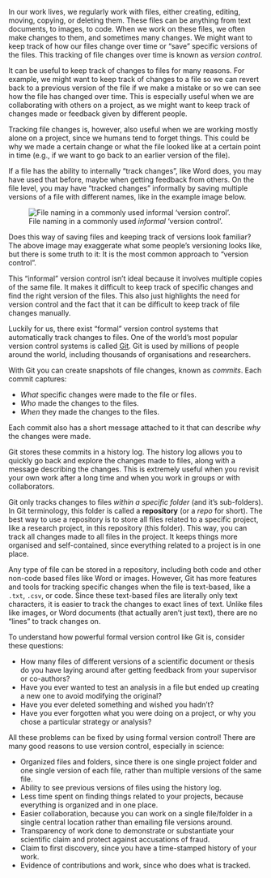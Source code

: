 In our work lives, we regularly work with files, either creating,
editing, moving, copying, or deleting them. These files can be anything
from text documents, to images, to code. When we work on these files, we
often make changes to them, and sometimes many changes. We might want to
keep track of how our files change over time or "save" specific versions
of the files. This tracking of file changes over time is known as
*version control*.

It can be useful to keep track of changes to files for many reasons. For
example, we might want to keep track of changes to a file so we can
revert back to a previous version of the file if we make a mistake or so
we can see how the file has changed over time. This is especially useful
when we are collaborating with others on a project, as we might want to
keep track of changes made or feedback given by different people.

Tracking file changes is, however, also useful when we are working
mostly alone on a project, since we humans tend to forget things. This
could be why we made a certain change or what the file looked like at a
certain point in time (e.g., if we want to go back to an earlier version
of the file).

If a file has the ability to internally "track changes", like Word does,
you may have used that before, maybe when getting feedback from others.
On the file level, you may have "tracked changes" informally by saving
multiple versions of a file with different names, like in the example
image below.

![File naming in a commonly used *informal* 'version
control'.](/images/informal-version-control.jpg)

Does this way of saving files and keeping track of versions look
familiar? The above image may exaggerate what some people's versioning
looks like, but there is some truth to it: It is the most common
approach to "version control".

This "informal" version control isn't ideal because it involves multiple
copies of the same file. It makes it difficult to keep track of specific
changes and find the right version of the files. This also just
highlights the need for version control and the fact that it can be
difficult to keep track of file changes manually.

Luckily for us, there exist "formal" version control systems that
automatically track changes to files. One of the world's most popular
version control systems is called
[Git](https://git-scm.com/book/en/v2/Getting-Started-What-is-Git%3F).
Git is used by millions of people around the world, including thousands
of organisations and researchers.

With Git you can create snapshots of file changes, known as *commits*.
Each commit captures:

-   *What* specific changes were made to the file or files.
-   *Who* made the changes to the files.
-   *When* they made the changes to the files.

Each commit also has a short message attached to it that can describe
*why* the changes were made.

Git stores these commits in a history log. The history log allows you to
quickly go back and explore the changes made to files, along with a
message describing the changes. This is extremely useful when you
revisit your own work after a long time and when you work in groups or
with collaborators.

Git only tracks changes to files *within a specific folder* (and it's
sub-folders). In Git terminology, this folder is called a **repository**
(or a *repo* for short). The best way to use a repository is to store
all files related to a specific project, like a research project, in
this repository (this folder). This way, you can track all changes made
to all files in the project. It keeps things more organised and
self-contained, since everything related to a project is in one place.

Any type of file can be stored in a repository, including both code and
other non-code based files like Word or images. However, Git has more
features and tools for tracking specific changes when the file is
text-based, like a `.txt`, `.csv`, or code. Since these text-based files
are literally only text characters, it is easier to track the changes to
exact lines of text. Unlike files like images, or Word documents (that
actually aren't just text), there are no "lines" to track changes on.

To understand how powerful formal version control like Git is, consider
these questions:

-   How many files of different versions of a scientific document or
    thesis do you have laying around after getting feedback from your
    supervisor or co-authors?
-   Have you ever wanted to test an analysis in a file but ended up
    creating a new one to avoid modifying the original?
-   Have you ever deleted something and wished you hadn't?
-   Have you ever forgotten what you were doing on a project, or why you
    chose a particular strategy or analysis?

All these problems can be fixed by using formal version control! There
are many good reasons to use version control, especially in science:

-   Organized files and folders, since there is one single project
    folder and one single version of each file, rather than multiple
    versions of the same file.
-   Ability to see previous versions of files using the history log.
-   Less time spent on finding things related to your projects, because
    everything is organized and in one place.
-   Easier collaboration, because you can work on a single file/folder
    in a single central location rather than emailing file versions
    around.
-   Transparency of work done to demonstrate or substantiate your
    scientific claim and protect against accusations of fraud.
-   Claim to first discovery, since you have a time-stamped history of
    your work.
-   Evidence of contributions and work, since who does what is tracked.
